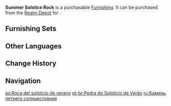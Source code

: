 {{Furnishing Infobox
|id             = 372209
|image          = Item Summer Solstice Rock.png
|category       = Landform
|subcategory    = Rock
|quality        = 3
|adeptal_energy = 20
|load           = 35
|reduced_load   = 24
|description    = Storytellers often talk about this type of rock. They explain to their audience that this brown rock sits at the very edges of [[Liyue]] and receives the first rays of summer sun when they shine down, hence it is called the "Summer Solstice Rock" and in a spiritual sense represents the division of seasons.<br />But attaching such an exaggerated idea to such an unremarkable rock results in no one paying much attention to it. As far as most people are concerned, this is just one of the many fancy names that are given to brown rocks.
|source1        = [[Realm Depot]]
}}
'''Summer Solstice Rock''' is a purchasable [[Furnishing]]. It can be purchased from the [[Realm Depot]] for {{Item|Realm Currency|30|x=80}}.

==Furnishing Sets==
{{Craft Usage}}

==Other Languages==
{{Other Languages
|default_hidden = 1
|en      = Summer Solstice Rock
|zhs     = 启夏石
|zhs_rm  = Qǐ Xià Shí
|zht     = 啟夏石
|zht_rm  = Qǐ Xià Shí
|ja      = 啓夏石
|ja_rm   = Keikaseki{{Assumed}}
|ko      = 기하석
|ko_rm   = Gihaseok
|es      = Roca del solsticio de verano
|fr      = Amas rocheux du solstice d'été
|ru      = Камень летнего солнцестояния
|th      = หินครีษมายัน
|th_rm   = 
|vi      = Khởi Hạ Thạch
|de      = Sonnenwendstein
|id      = Batu Summer Solstice
|pt      = Pedra do Solstício de Verão
|tr      = Yaz Gün Dönümü Kayası
|it      = Roccia del solstizio d'estate
}}

==Change History==
{{Change History|1.5}}

==Navigation==
{{Furnishing Navbox|exterior}}

[[es:Roca del solsticio de verano]]
[[pt-br:Pedra do Solstício de Verão]]
[[ru:Камень летнего солнцестояния]]